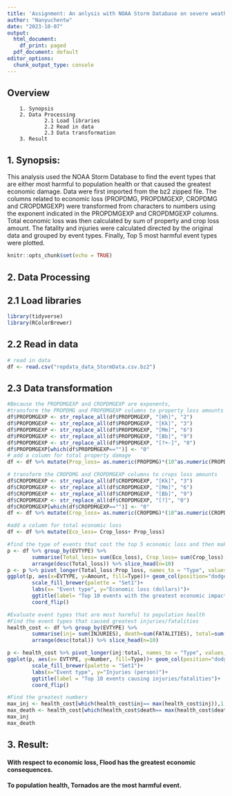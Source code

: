 ```yaml
---
title: 'Assignment: An anlysis with NOAA Storm Database on severe weather events'
author: "Nanyuchentw"
date: "2023-10-07"
output:
  html_document:
    df_print: paged
  pdf_document: default
editor_options:
  chunk_output_type: console
---
```

## Overview  
        1. Synopsis
        2. Data Processing  
                2.1 Load libraries  
                2.2 Read in data  
                2.3 Data transformation  
        3. Result

## 1. Synopsis:  
This analysis used the NOAA Storm Database to find the event types that are either most harmful to population health or that caused the greatest economic damage. Data were first imported from the bz2 zipped file. The columns related to economic loss (PROPDMG, PROPDMGEXP, CROPDMG and CROPDMGEXP) were transformed from characters to numbers using the exponent indicated in the PROPDMGEXP and CROPDMGEXP columns. Total economic loss was then calculated by sum of property and crop loss amount. The fatality and injuries were calculated directed by the original data and grouped by event types. Finally, Top 5 most harmful event types were plotted.

```r
knitr::opts_chunk$set(echo = TRUE)
```
## 2. Data Processing
## 2.1 Load libraries
```r
library(tidyverse)
library(RColorBrewer)
```

## 2.2 Read in data
```r
# read in data
df <- read.csv("repdata_data_StormData.csv.bz2")

```
## 2.3 Data transformation
```r
#Because the PROPDMGEXP and CROPDMGEXP are exponents, 
#transform the PROPDMG and PROPDMGEXP columns to property loss amounts
df$PROPDMGEXP <- str_replace_all(df$PROPDMGEXP, "[Hh]", "2") 
df$PROPDMGEXP <- str_replace_all(df$PROPDMGEXP, "[Kk]", "3") 
df$PROPDMGEXP <- str_replace_all(df$PROPDMGEXP, "[Mm]", "6") 
df$PROPDMGEXP <- str_replace_all(df$PROPDMGEXP, "[Bb]", "9") 
df$PROPDMGEXP <- str_replace_all(df$PROPDMGEXP, "[?+-]", "0")
df$PROPDMGEXP[which(df$PROPDMGEXP=="")] <- "0"
# add a column for total property damage
df <- df %>% mutate(Prop_loss= as.numeric(PROPDMG)*(10^as.numeric(PROPDMGEXP)))

# transform the CROPDMG and CROPDMGEXP columns to crops loss amounts
df$CROPDMGEXP <- str_replace_all(df$CROPDMGEXP, "[Kk]", "3") 
df$CROPDMGEXP <- str_replace_all(df$CROPDMGEXP, "[Mm]", "6") 
df$CROPDMGEXP <- str_replace_all(df$CROPDMGEXP, "[Bb]", "9")
df$CROPDMGEXP <- str_replace_all(df$CROPDMGEXP, "[?]", "0")
df$CROPDMGEXP[which(df$CROPDMGEXP=="")] <- "0"
df <- df %>% mutate(Crop_loss= as.numeric(CROPDMG)*(10^as.numeric(CROPDMGEXP)))

#add a column for total economic loss
df <- df %>% mutate(Eco_loss= Crop_loss+ Prop_loss)

#find the type of events that cost the top 5 economic loss and then make a plot
p <- df %>% group_by(EVTYPE) %>% 
        summarise(Total_loss= sum(Eco_loss), Crop_loss= sum(Crop_loss), Prop_loss= sum(Prop_loss)) %>% 
        arrange(desc(Total_loss)) %>% slice_head(n=10)
p <- p %>% pivot_longer(Total_loss:Prop_loss, names_to = "Type", values_to = "Amount")
ggplot(p, aes(x=EVTYPE, y=Amount, fill=Type))+ geom_col(position="dodge")+
        scale_fill_brewer(palette = "Set1")+
        labs(x= "Event type", y="Economic loss (dollars)")+
        ggtitle(label= "Top 10 events with the greatest economic impact") +
        coord_flip()
```


```r
#Evaluate event types that are most harmful to population health
#Find the event types that caused greatest injuries/fatalities
health_cost <- df %>% group_by(EVTYPE) %>% 
        summarise(inj= sum(INJURIES), death=sum(FATALITIES), total=sum(INJURIES+FATALITIES)) %>% 
        arrange(desc(total)) %>% slice_head(n=10)

p <- health_cost %>% pivot_longer(inj:total, names_to = "Type", values_to = "Number")
ggplot(p, aes(x= EVTYPE, y=Number, fill=Type))+ geom_col(position="dodge")+
        scale_fill_brewer(palette = "Set1")+
        labs(x="Event type", y="Injuries (person)")+
        ggtitle(label = "Top 10 events causing injuries/fatalities")+
        coord_flip()

#Find the greatest numbers
max_inj <- health_cost[which(health_cost$inj== max(health_cost$inj)),1:2]
max_death <- health_cost[which(health_cost$death== max(health_cost$death)),c(1,3)]
max_inj
max_death
```
## 3. Result:  
#### With respect to economic loss, Flood has the greatest economic consequences.  
#### To population health, Tornados are the most harmful event.  
